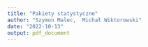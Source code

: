 ```yaml
---
title: "Pakiety statystyczne"
author: "Szymon Malec,  Michał Wiktorowski"
date: "2022-10-13"
output: pdf_document
---
```



